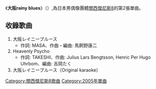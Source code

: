 {{notability unreferenced|time=2010-04-14T21:24:35+00:00}}
{{unreferenced|time=2010-04-14T21:24:35+00:00}}
{{Infobox Single |
| Name                  = 大阪rainy blues<br />{{lang|ja|大阪レイニーブルース}}
| Artist                = [[關西傑尼斯8|關西傑尼斯8]]
| Released              = 2005年3月2日
| Genre                 = [[J-POP|J-POP]]（[[演歌・歌謠曲|演歌・歌謠曲]]）
| Length                = 11分59秒
| Label                 = [[TEICHIKU_ENTERTAINMENT|TEICHIKU ENTERTAINMENT]]
| Chart position        = * 單曲周榜第4名（[[Oricon|Oricon]]）
* 2005年3月單曲月榜第9名（Oricon）
* 2005年度年榜第93位（Oricon）
| Certification         = * 金唱片（[[日本唱片業協會|日本唱片業協會]]）
| Last single            = [[浪花伊呂波節|浪花伊呂波節]]<br />（2005年）
| This single            = '''大阪rainy blues'''<br />（2006年）
| Next single            = [[好喜歡、大阪。／櫻援歌（Oh!ENKA）／無限大|好喜歡、大阪。／櫻援歌（Oh!ENKA）／無限大]]<br />（2005年）
}}
《'''大阪rainy blues'''》（{{lang-ja|'''大阪レイニーブルース'''}}）,為日本男偶像團體[[關西傑尼斯8|關西傑尼斯8]]的第2張單曲。

== 收錄歌曲 ==
#大阪レイニーブルース 
#*作詞: MASA、作曲・編曲: 馬飼野康二
#Heavenly Psycho 
#*作詞: TAKESHI、作曲: Julius Lars Bengtsson, Henric Per Hugo Uhrbom、編曲: 吉岡たく
#大阪レイニーブルース（Original karaoke）

{{關西傑尼斯8}}
{{single-stub}}
{{DEFAULTSORT:Osaka Rainy Blues}}
[[Category:關西傑尼斯8歌曲|Category:關西傑尼斯8歌曲]]
[[Category:2005年單曲|Category:2005年單曲]]